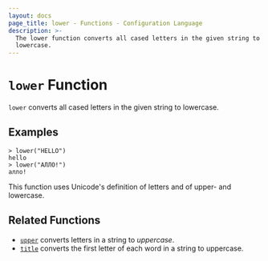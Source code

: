 ```yaml
---
layout: docs
page_title: lower - Functions - Configuration Language
description: >-
  The lower function converts all cased letters in the given string to
  lowercase.
---
```


# `lower` Function

`lower` converts all cased letters in the given string to lowercase.

## Examples

```shell-session
> lower("HELLO")
hello
> lower("АЛЛО!")
алло!
```

This function uses Unicode's definition of letters and of upper- and lowercase.

## Related Functions

- [`upper`](/docs/job-specification/hcl2/functions/string/upper) converts letters in a string to _uppercase_.
- [`title`](/docs/job-specification/hcl2/functions/string/title) converts the first letter of each word in a string to uppercase.
